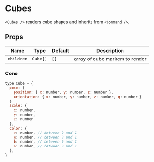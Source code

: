 
# Cubes

`<Cubes />` renders cube shapes and inherits from `<Command />`.

## Props

| Name       | Type     | Default | Description                     |
| ---------- | -------- | ------- | ------------------------------- |
| `children` | `Cube[]` | `[]`    | array of cube markers to render |

### Cone

```js
type Cube = {
  pose: {
    position: { x: number, y: number, z: number },
    orientation: { x: number, y: number, z: number, q: number }
  }
  scale: {
    x: number,
    y: number,
    z: number
  },
  color: {
    r: number, // between 0 and 1
    g: number, // between 0 and 1
    b: number, // between 0 and 1
    a: number, // between 0 and 1
  },
}
```

<Cubes />
